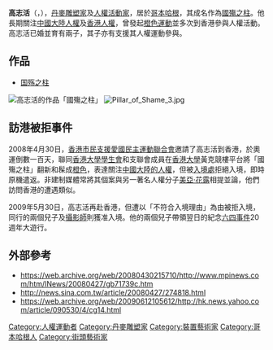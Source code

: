 {{POV|time=2021-10-17T10:09:04+00:00}}
{{Infobox artist
| name          = 高志活<br>Jens Galschiøt
| image         = Voa Jens Galschiot 18may09.jpg
| caption       =  2009年的高志活
| birth_date    = {{Birth date and age|1954|6|4|df=y}}
| birth_place   = {{DEN}}[[腓特烈松|腓特烈松]]
| nationality   = {{DEN}}
| field         = [[雕塑|雕塑]]
| training      = 
| movement      =
| works         = [[國殤之柱|國殤之柱]] 
| patrons       =
| awards        =
}}
'''高志活'''（{{lang-da|Jens Galschiøt}}，{{bd|1954年|6月4日|||catIdx=G}}），[[丹麥|丹麥]][[雕塑家|雕塑家]]及[[人權活動家|人權活動家]]，居於[[哥本哈根|哥本哈根]]，其成名作為[[國殤之柱|國殤之柱]]。他長期關注[[中華人民共和國人權|中國大陸人權]]及[[香港人權|香港人權]]，曾發起[[橙色運動|橙色運動]]並多次到香港參與人權活動。高志活已婚並育有兩子，其子亦有支援其人權運動參與。

==作品==
*[[国殇之柱|国殇之柱]]
[[File:Pillar_of_Shame_in_Orange_Color_@_HKU_35.jpg|高志活的作品「國殤之柱」]]
[[File:Pillar_of_Shame_3.jpg|thumb]]

== 訪港被拒事件 ==
2008年4月30日，[[香港市民支援愛國民主運動聯合會|香港市民支援愛國民主運動聯合會]]邀請了高志活到香港，於奧運倒數一百天，聯同[[香港大學學生會|香港大學學生會]]和支聯會成員在[[香港大學|香港大學]]黃克競樓平台將「國殤之柱」翻新和髹成[[橙色|橙色]]，表達關注[[中華人民共和國人權|中國大陸的人權]]，但被[[入境處|入境處]]拒絕入境，即時原機遣返。非建制媒體常將其個案與另一著名人權分子[[美亞·花露|美亞·花露]]相提並論，他們訪問香港的遭遇類似。

2009年5月30日，高志活再赴香港，但遭以「不符合入境理由」為由被拒入境，同行的兩個兒子及[[攝影師|攝影師]]則獲准入境。他的兩個兒子帶領翌日的紀念[[六四事件|六四事件]]20週年大遊行。

== 外部參考 ==
* https://web.archive.org/web/20080430215710/http://www.mpinews.com/htm/INews/20080427/gb71739c.htm
* http://news.sina.com.tw/article/20080427/274818.html{{dead link|date=January 2015}}
* https://web.archive.org/web/20090612105612/http://hk.news.yahoo.com/article/090530/4/cg14.html

[[Category:人權運動者|Category:人權運動者]]
[[Category:丹麥雕塑家|Category:丹麥雕塑家]]
[[Category:裝置藝術家|Category:裝置藝術家]]
[[Category:哥本哈根人|Category:哥本哈根人]]
[[Category:街頭藝術家|Category:街頭藝術家]]